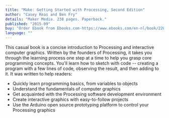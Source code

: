 ```yaml
---
title: "Make: Getting Started with Processing, Second Edition"
author: "Casey Reas and Ben Fry"
details: "Maker Media. 238 pages. Paperback."
published: "2015-09"
buy: "Order Ebook from Ebooks.com-https://www.ebooks.com/en-nl/book/2208258/getting-started-with-processing/casey-reas/,Order from Amazon.com-https://www.amazon.com/gp/product/1457187086/"
language: ""
---
```


This casual book is a concise introduction to Processing and interactive computer graphics. Written by the founders of Processing, it takes you through the learning process one step at a time to help you grasp core programming concepts. You'll learn how to sketch with code -- creating a program with a few lines of code, observing the result, and then adding to it. It was written to help readers:

- Quickly learn programming basics, from variables to objects
- Understand the fundamentals of computer graphics
- Get acquainted with the Processing software development environment
- Create interactive graphics with easy-to-follow projects
- Use the Arduino open source prototyping platform to control your Processing graphics
